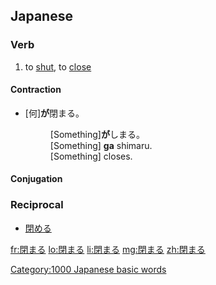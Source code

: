 ==Japanese==
{{ja-kanjitab|閉}}

===Verb===
{{ja-verb|kk|tr=intrans|type=1|hira=しまる|rom=shimaru}}

# to [[shut]], to [[close]]

====Contraction====
*[何]'''が'''閉まる。
*:[Something]'''が'''しまる。
*:[Something] '''ga''' shimaru.
*:[Something] closes.

====Conjugation====
{{ja-go-ru|閉ま|しま|shima}}

===Reciprocal===
{{rfc-header|Reciprocal}}
*[[閉める]]

[[Category:1000 Japanese basic words]]

[[fr:閉まる]]
[[lo:閉まる]]
[[li:閉まる]]
[[mg:閉まる]]
[[zh:閉まる]]